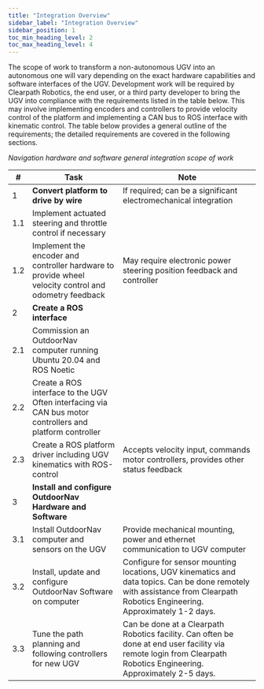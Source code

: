 ---
title: "Integration Overview"
sidebar_label: "Integration Overview"
sidebar_position: 1
toc_min_heading_level: 2
toc_max_heading_level: 4
---

The scope of work to transform a non-autonomous UGV into an autonomous
one will vary depending on the exact hardware capabilities and software
interfaces of the UGV. Development work will be required by Clearpath
Robotics, the end user, or a third party developer to bring the UGV into
compliance with the requirements listed in the table below. This may
involve implementing encoders and controllers to provide velocity
control of the platform and implementing a CAN bus to ROS interface with
kinematic control. The table below provides a general outline of the
requirements; the detailed requirements are covered in the following
sections.

_Navigation hardware and software general integration scope of work_

| \#  | Task                             | Note                            |
|-----|----------------------------------|---------------------------------|
| 1   | **Convert platform to drive by wire** | If required; can be a significant electromechanical integration |
| 1.1 | Implement actuated steering and  throttle control if necessary | |
| 1.2 | Implement the encoder and controller hardware to provide wheel velocity control and odometry feedback | May require electronic power steering position feedback and controller |
| 2   | **Create a ROS interface** | |        
| 2.1 | Commission an OutdoorNav computer running Ubuntu 20.04 and ROS Noetic | |
| 2.2 | Create a ROS interface to the UGV Often interfacing via CAN bus motor controllers and platform controller | |
| 2.3 | Create a ROS platform driver including UGV kinematics with ROS-control | Accepts velocity input, commands motor controllers, provides other status feedback |
| 3   | **Install and configure OutdoorNav Hardware and Software** | |
| 3.1 | Install OutdoorNav computer and sensors on the UGV | Provide mechanical mounting, power and ethernet communication to UGV computer |
| 3.2 | Install, update and configure OutdoorNav Software on computer | Configure for sensor mounting locations, UGV kinematics and data topics. Can be done remotely with assistance from Clearpath Robotics Engineering. Approximately 1-2 days. |
| 3.3 | Tune the path planning and following controllers for new UGV | Can be done at a Clearpath Robotics facility. Can often be done at end user facility via remote login from Clearpath Robotics Engineering. Approximately 2-5 days. |
